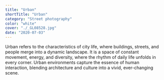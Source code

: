 ```yaml
---
title: "Urban"
shortTitle: "Urban"
category: "Street photography"
color: "white"
cover: "./_GL08528.jpg"
date: "2020-07-03"
---
```


Urban refers to the characteristics of city life, where buildings, streets, and people merge into a dynamic landscape. It is a space of constant movement, energy, and diversity, where the rhythm of daily life unfolds in every corner. Urban environments capture the essence of human interaction, blending architecture and culture into a vivid, ever-changing scene.